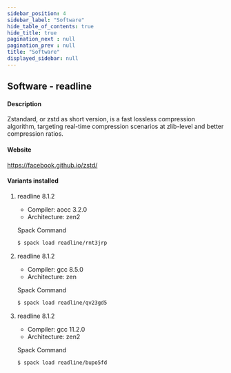 ```yaml
---
sidebar_position: 4
sidebar_label: "Software"
hide_table_of_contents: true
hide_title: true
pagination_next : null
pagination_prev : null
title: "Software"
displayed_sidebar: null
---
```


## Software - readline


#### Description
Zstandard, or zstd as short version, is a fast lossless compression algorithm, targeting real-time compression scenarios at zlib-level and better compression ratios.

#### Website
https://facebook.github.io/zstd/

#### Variants installed

1. readline 8.1.2

    - Compiler: aocc 3.2.0
    - Architecture: zen2

    Spack Command
    ```bash
    $ spack load readline/rnt3jrp
    ```

2. readline 8.1.2

    - Compiler: gcc 8.5.0
    - Architecture: zen

    Spack Command
    ```bash
    $ spack load readline/qv23gd5
    ```

3. readline 8.1.2

    - Compiler: gcc 11.2.0
    - Architecture: zen2

    Spack Command
    ```bash
    $ spack load readline/bupo5fd
    ```

